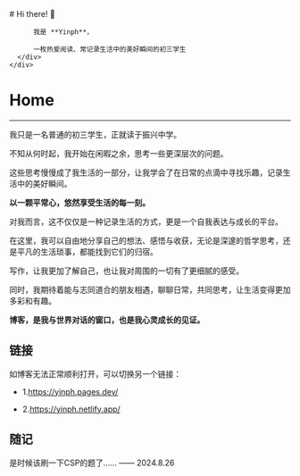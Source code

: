 
<BaseLayout title="首页">
  <BaseCard title="Home">
    <div class="flex">
      <div class="p-6">
          # Hi there! 👋

          我是 **Yinph**，

          一枚热爱阅读、常记录生活中的美好瞬间的初三学生
      </div>
    </div>

  </BaseCard>

  <BaseCard title="Home" image="/index.webp">

# Home

---

我只是一名普通的初三学生，正就读于振兴中学。

不知从何时起，我开始在闲暇之余，思考一些更深层次的问题。

这些思考慢慢成了我生活的一部分，让我学会了在日常的点滴中寻找乐趣，记录生活中的美好瞬间。

**以一颗平常心，悠然享受生活的每一刻。**

对我而言，这不仅仅是一种记录生活的方式，更是一个自我表达与成长的平台。

在这里，我可以自由地分享自己的想法、感悟与收获，无论是深邃的哲学思考，还是平凡的生活琐事，都能找到它们的归宿。

写作，让我更加了解自己，也让我对周围的一切有了更细腻的感受。

同时，我期待着能与志同道合的朋友相遇，聊聊日常，共同思考，让生活变得更加多彩和有趣。

**博客，是我与世界对话的窗口，也是我心灵成长的见证。**

## 链接

如博客无法正常顺利打开，可以切换另一个链接：

- 1.https://yinph.pages.dev/

- 2.https://yinph.netlify.app/

## 随记

<div class="alert"> 是时候该刷一下CSP的题了…… —— 2024.8.26</div>

  </BaseCard>
</BaseLayout>